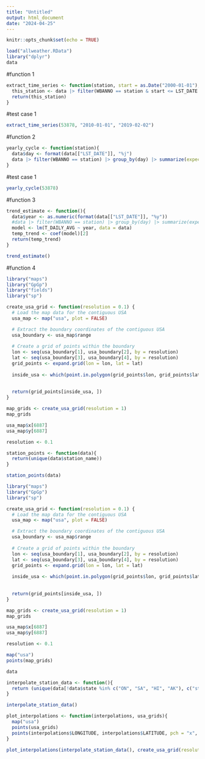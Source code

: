 ---
title: "Untitled"
output: html_document
date: "2024-04-25"
---

```{r setup, include=FALSE}
knitr::opts_chunk$set(echo = TRUE)
```

```{r}
load("allweather.RData")
library("dplyr")
data

```

#function 1
```{r}

extract_time_series <- function(station, start = as.Date("2000-01-01"), end = as.Date("2024-05-07")){
  this_station <- data |> filter(WBANNO == station & start <= LST_DATE & end >= LST_DATE)
  return(this_station)
}
```

#test case 1
```{r}
extract_time_series(53878, "2010-01-01", "2019-02-02")
```


#function 2

```{r}
yearly_cycle <- function(station){
  data$day <- format(data[["LST_DATE"]], "%j")
  data |> filter(WBANNO == station) |> group_by(day) |> summarize(expected_avg_temp = mean(T_DAILY_AVG, na.rm = TRUE))
}

```
#test case 1
```{r}
yearly_cycle(53878)

```
#function 3
```{r}
trend_estimate <- function(){
  data$year <- as.numeric(format(data[["LST_DATE"]], "%y"))
  #data |> filter(WBANNO == station) |> group_by(day) |> summarize(expected_avg_temp = mean(T_DAILY_AVG, na.rm = TRUE))
  model <- lm(T_DAILY_AVG ~ year, data = data)
  temp_trend <- coef(model)[2]
  return(temp_trend)
}
```

```{r}
trend_estimate()
```
#function 4
```{r}

library("maps")
library("GpGp")
library("fields")
library("sp")

```



```{r}
create_usa_grid <- function(resolution = 0.1) {
  # Load the map data for the contiguous USA
  usa_map <- map("usa", plot = FALSE)

  # Extract the boundary coordinates of the contiguous USA
  usa_boundary <- usa_map$range
  
  # Create a grid of points within the boundary
  lon <- seq(usa_boundary[1], usa_boundary[2], by = resolution)
  lat <- seq(usa_boundary[3], usa_boundary[4], by = resolution)
  grid_points <- expand.grid(lon = lon, lat = lat)
 
  inside_usa <- which(point.in.polygon(grid_points$lon, grid_points$lat, usa_map$x[1:6886], usa_map$y[1:6886]) == 1)
  
  
  return(grid_points[inside_usa, ])
}

map_grids <- create_usa_grid(resolution = 1)
map_grids

usa_map$x[6887]
usa_map$y[6887]

resolution <- 0.1


```


```{r}
station_points <- function(data){
  return(unique(data$station_name))
}

station_points(data)
```

```{r}
library("maps")
library("GpGp")
library("sp")
```


```{r}

create_usa_grid <- function(resolution = 0.1) {
  # Load the map data for the contiguous USA
  usa_map <- map("usa", plot = FALSE)

  # Extract the boundary coordinates of the contiguous USA
  usa_boundary <- usa_map$range
  
  # Create a grid of points within the boundary
  lon <- seq(usa_boundary[1], usa_boundary[2], by = resolution)
  lat <- seq(usa_boundary[3], usa_boundary[4], by = resolution)
  grid_points <- expand.grid(lon = lon, lat = lat)
 
  inside_usa <- which(point.in.polygon(grid_points$lon, grid_points$lat, usa_map$x[1:6886], usa_map$y[1:6886]) == 1)
  
  
  return(grid_points[inside_usa, ])
}

map_grids <- create_usa_grid(resolution = 1)
map_grids

usa_map$x[6887]
usa_map$y[6887]

resolution <- 0.1
```


```{r}
map("usa")
points(map_grids)
```

```{r}
data
```

```{r}
interpolate_station_data <- function(){
  return (unique(data[!data$state %in% c("ON", "SA", "HI", "AK"), c("station_name", "LONGITUDE", "LATITUDE")]) )
}
```

```{r}
interpolate_station_data()
```


```{r}
plot_interpolations <- function(interpolations, usa_grids){
  map("usa")
  points(usa_grids)
  points(interpolations$LONGITUDE, interpolations$LATITUDE, pch = "x", cex = 0.5)
}
```

```{r}
plot_interpolations(interpolate_station_data(), create_usa_grid(resolution = 1))
```

